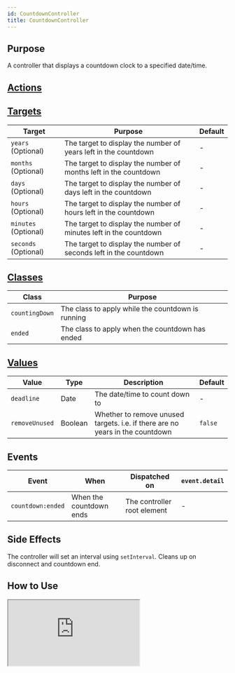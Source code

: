 ```yaml
---
id: CountdownController
title: CountdownController
---
```



## Purpose

A controller that displays a countdown clock to a specified date/time.


## [Actions](https://stimulus.hotwire.dev/reference/actions)

<NoActions/>


## [Targets](https://stimulus.hotwire.dev/reference/targets)

| Target | Purpose | Default |
| --- | --- | --- |
| `years` (Optional) | The target to display the number of years left in the countdown | - |
| `months` (Optional) | The target to display the number of months left in the countdown | - |
| `days` (Optional) | The target to display the number of days left in the countdown | - |
| `hours` (Optional) | The target to display the number of hours left in the countdown | - |
| `minutes` (Optional) | The target to display the number of minutes left in the countdown | - |
| `seconds` (Optional) | The target to display the number of seconds left in the countdown | - |


## [Classes](https://stimulus.hotwire.dev/reference/classes)

| Class | Purpose |
| --- | --- |
| `countingDown` | The class to apply while the countdown is running |
| `ended` | The class to apply when the countdown has ended |


## [Values](https://stimulus.hotwire.dev/reference/values)

| Value | Type | Description | Default |
| --- | --- | --- | --- |
| `deadline` | Date | The date/time to count down to | - |
| `removeUnused` | Boolean | Whether to remove unused targets. i.e. if there are no years in the countdown | `false` |

## Events

| Event | When | Dispatched on | `event.detail` |
| --- | --- | --- |--- |
|`countdown:ended` | When the countdown ends | The controller root element | - |

## Side Effects

The controller will set an interval using `setInterval`. Cleans up on disconnect and countdown end.


## How to Use

<iframe
  src="https://codesandbox.io/embed/countdowncontroller-y3nu7?fontsize=14&hidenavigation=1&theme=dark"
  style={{width: "100%", height: "500px", border: "0", borderRadius: "4px", overflow: "hidden"}}
  sandbox="allow-forms allow-modals allow-popups allow-presentation allow-same-origin allow-scripts"
/>

The `deadline` date can be changed at any point, during ticking or after a countdown has expired and the clock will restart with the new value.

